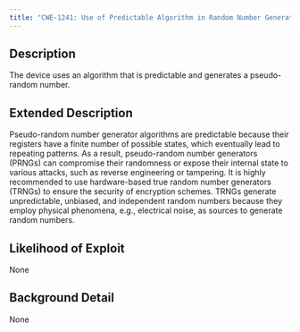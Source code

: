 ```yaml
---
title: "CWE-1241: Use of Predictable Algorithm in Random Number Generator"
---
```


## Description
The device uses an algorithm that is predictable and generates a pseudo-random number.

## Extended Description

Pseudo-random number generator algorithms are predictable because their registers have a finite number of possible states, which eventually lead to repeating patterns. As a result, pseudo-random number generators (PRNGs) can compromise their randomness or expose their internal state to various attacks, such as reverse engineering or tampering. It is highly recommended to use hardware-based true random number generators (TRNGs) to ensure the security of encryption schemes. TRNGs generate unpredictable, unbiased, and independent random numbers because they employ physical phenomena, e.g., electrical noise, as sources to generate random numbers.


## Likelihood of Exploit
None

## Background Detail
None
        